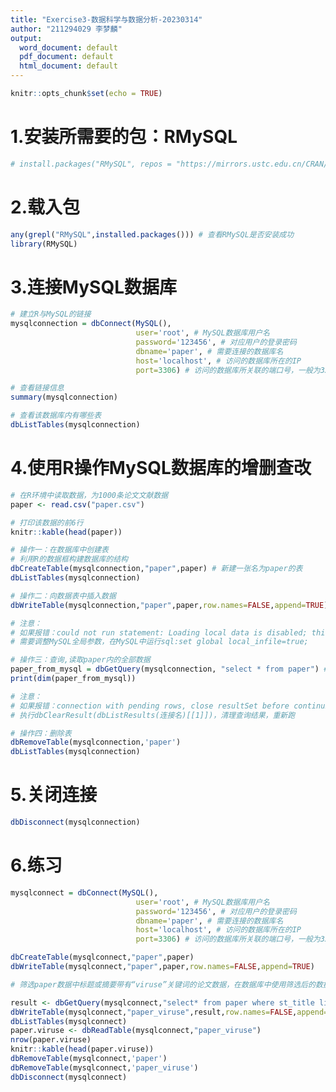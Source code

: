 ```yaml
---
title: "Exercise3-数据科学与数据分析-20230314"
author: "211294029 李梦麟"
output:
  word_document: default
  pdf_document: default
  html_document: default
---
```


```r
knitr::opts_chunk$set(echo = TRUE)
```

# 1.安装所需要的包：RMySQL

```r
# install.packages("RMySQL", repos = "https://mirrors.ustc.edu.cn/CRAN/")
```

# 2.载入包

```r
any(grepl("RMySQL",installed.packages())) # 查看RMySQL是否安装成功
library(RMySQL)
```

# 3.连接MySQL数据库

```r
# 建立R与MySQL的链接
mysqlconnection = dbConnect(MySQL(), 
                            user='root', # MySQL数据库用户名
                            password='123456', # 对应用户的登录密码
                            dbname='paper', # 需要连接的数据库名
                            host='localhost', # 访问的数据库所在的IP
                            port=3306) # 访问的数据库所关联的端口号，一般为3306

# 查看链接信息
summary(mysqlconnection)

# 查看该数据库内有哪些表
dbListTables(mysqlconnection)
```

# 4.使用R操作MySQL数据库的增删查改

```r
# 在R环境中读取数据，为1000条论文文献数据
paper <- read.csv("paper.csv")

# 打印该数据的前6行
knitr::kable(head(paper))

# 操作一：在数据库中创建表
# 利用R的数据框构建数据库的结构
dbCreateTable(mysqlconnection,"paper",paper) # 新建一张名为paper的表
dbListTables(mysqlconnection)

# 操作二：向数据表中插入数据
dbWriteTable(mysqlconnection,"paper",paper,row.names=FALSE,append=TRUE)

# 注意：
# 如果报错：could not run statement: Loading local data is disabled; this must be enabled on both the client and server sides
# 需要调整MySQL全局参数，在MySQL中运行sql:set global local_infile=true;

# 操作三：查询,读取paper内的全部数据
paper_from_mysql = dbGetQuery(mysqlconnection, "select * from paper") # 在双引号内写SQL查询式
print(dim(paper_from_mysql))

# 注意：
# 如果报错：connection with pending rows, close resultSet before continuing
# 执行dbClearResult(dbListResults(连接名)[[1]])，清理查询结果，重新跑

# 操作四：删除表
dbRemoveTable(mysqlconnection,'paper')
dbListTables(mysqlconnection)
```

# 5.关闭连接

```r
dbDisconnect(mysqlconnection)
```

# 6.练习

```r
mysqlconnect = dbConnect(MySQL(), 
                            user='root', # MySQL数据库用户名
                            password='123456', # 对应用户的登录密码
                            dbname='paper', # 需要连接的数据库名
                            host='localhost', # 访问的数据库所在的IP
                            port=3306) # 访问的数据库所关联的端口号，一般为3306

dbCreateTable(mysqlconnect,"paper",paper)
dbWriteTable(mysqlconnect,"paper",paper,row.names=FALSE,append=TRUE)

# 筛选paper数据中标题或摘要带有“viruse”关键词的论文数据，在数据库中使用筛选后的数据创建一张新表，新表的名称为paper_viruse，并打印这张表的行数（样本数），以及前6行。

result <- dbGetQuery(mysqlconnect,"select* from paper where st_title like '%viruse%' or st_abstract like '%viruse%'" )
dbWriteTable(mysqlconnect,"paper_viruse",result,row.names=FALSE,append=TRUE)
dbListTables(mysqlconnect)
paper.viruse <- dbReadTable(mysqlconnect,"paper_viruse")
nrow(paper.viruse)
knitr::kable(head(paper.viruse))
dbRemoveTable(mysqlconnect,'paper')
dbRemoveTable(mysqlconnect,'paper_viruse')
dbDisconnect(mysqlconnect)
```


